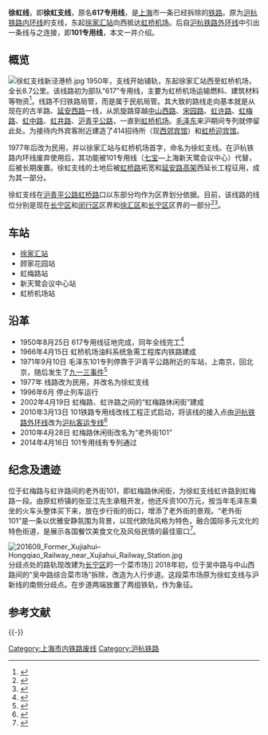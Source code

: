 {{About|上海市废弃铁路|北京市军用铁路|一零一铁路}}
{{NOT|101斑点狗}}
{{Infobox rail system-route
|rail_name=徐虹线
|banner_color=blue
|logo_filename=
|image=
|imagesize=280px
|caption=
|image_width=280px
|code_name=
|locale={{PRC}}[[上海市|上海市]]
|service_type=货用
|status=已拆除
|begin_operation=1950年
|end_operation=1996年6月
|system_length=8.7km
|start=[[徐家汇站_(铁路)|徐家汇站]]
|end=[[虹桥机场|虹桥机场]]
|track_gauge=[[标准轨距|标准轨距]](1435mm)
|operator = [[File:China_Railways.svg|18px]][[中华人民共和国铁道部|铁道部]][[上海铁路局|上海铁路局]]
|route_map={{徐虹铁路RDT}}
|mapimage_width=250px
}}
'''徐虹线'''，即'''徐虹支线'''，原名'''617专用线'''，是[[上海|上海]]市一条已经拆除的[[铁路|铁路]]。原为[[沪杭铁路内环线|沪杭铁路内环线]]的支线，东起[[徐家汇站_(铁路)|徐家汇站]]向西抵达[[虹桥机场|虹桥机场]]。后自[[沪杭铁路外环线|沪杭铁路外环线]]中引出一条线与之连接，即'''101专用线'''，本文一并介绍。

== 概览 ==
[[File:徐虹支线新泾港桥.jpg|thumb]]
1950年，支线开始铺轨，东起徐家汇站西至虹桥机场，全长8.7公里。该线路初为部队“617”专用线，主要为虹桥机场运输燃料、建筑材料等物资<ref>{{cite web|title=徐汇区志：铁路支线|url=http://www.shtong.gov.cn/Newsite/node2/node4/node2249/xuhui/node38302/node38320/node38322/userobject1ai23461.html|website=上海市地方志办公室|accessdate=2017-07-21|archive-date=2016-04-26|archive-url=https://web.archive.org/web/20160426003339/http://www.shtong.gov.cn/Newsite/node2/node4/node2249/xuhui/node38302/node38320/node38322/userobject1ai23461.html|dead-url=no}}</ref>。线路不归铁路局管，而是属于民航局管。其大致的路线走向基本就是从现在的古羊路、[[延安西路_(上海)|延安西路]]一线，从凯旋路穿越[[中山西路_(上海市)|中山西路]]、[[宋园路|宋园路]]、[[虹许路|虹许路]]、[[虹梅路|虹梅路]]、[[虹中路|虹中路]]、[[虹井路|虹井路]]、[[沪青平公路|沪青平公路]]，一直到[[虹桥机场|虹桥机场]]。[[毛泽东|毛泽东]]来沪期间专列就停留此处。为接待内外宾客附近建造了414招待所（现[[西郊宾馆|西郊宾馆]]）和[[虹桥迎宾馆|虹桥迎宾馆]]。

1977年后改为民用，并以徐家汇站与虹桥机场首字，命名为徐虹支线。在沪杭铁路内环线废弃使用后，其功能被101专用线（[[七宝站_(铁路)|七宝]]—上海新天鹭会议中心）代替，后被长期废置。徐虹支线的土地后被[[虹桥路|虹桥路]]拓宽和[[上海延安高架路|延安路高架]]西延长工程征用，成为其一部分。

徐虹支线在[[沪青平公路|沪青平公路]][[虹桥路|虹桥路]]口以东部分均作为区界划分依据。目前，该线路的线位分别是现在[[长宁区|长宁区]]和[[闵行区|闵行区]]区界和[[徐汇区|徐汇区]]和[[长宁区|长宁区]]区界的一部分<ref name="fqdt">{{cite book|author1=上海市测绘院|title=上海分区地图——闵行区地图|publisher=中华地图学社|isbn=978-7-80031-838-2|edition=2017年1月第五版}}</ref><ref name="mzz">{{cite web |title=上海民政志：解放后区划管理 |url=http://www.shtong.gov.cn/Newsite/node2/node2245/node65977/node65987/node66011/userobject1ai61577.html |website=上海通网站 |publisher=上海市地方志办公室 |accessdate=2017-08-03 |archive-date=2016-03-27 |archive-url=https://web.archive.org/web/20160327054518/http://www.shtong.gov.cn/Newsite/node2/node2245/node65977/node65987/node66011/userobject1ai61577.html |dead-url=no }}</ref>。

== 车站 ==
*[[徐家汇站_(铁路)|徐家汇站]]
*顾家花园站
*虹梅路站
*新天鹭会议中心站
*虹桥机场站

== 沿革 ==
*1950年8月25日 617专用线征地完成，同年全线完工<ref>{{Cite web |url=http://www.shtong.gov.cn/Newsite/node2/node2245/node68464/node68470/node68496/userobject1ai66137.html |title=上海民用航空志：虹桥机场 |access-date=2018-11-22 |archive-date=2016-04-26 |archive-url=https://web.archive.org/web/20160426235015/http://www.shtong.gov.cn/Newsite/node2/node2245/node68464/node68470/node68496/userobject1ai66137.html |dead-url=no }}</ref>
*1966年4月15日 虹桥机场油料系统急需工程库内铁路建成
*1971年9月10日 毛泽东101专列停靠于沪青平公路附近的车站，上南京，回北京，随后发生了[[九一三事件|九一三事件]]<ref>{{Cite web |url=http://newsxmwb.xinmin.cn/2016/07/12/30227408.html |title=从617铁路专线到“老外街” |access-date=2018-02-12 |archive-date=2020-09-20 |archive-url=https://web.archive.org/web/20200920021946/http://newsxmwb.xinmin.cn/2016/07/12/30227408.html |dead-url=no }}</ref>
*1977年 线路改为民用，并改名为徐虹支线
*1996年6月 停止列车运行
*2002年4月19日 虹梅路、虹许路之间的“虹梅路休闲街”建成
*2010年3月13日 101铁路专用线改线工程正式启动，将该线的接入点由[[沪杭铁路外环线|沪杭铁路外环线]]改为[[沪杭客运专线|沪杭客运专线]]<ref>{{Cite web |url=http://eng.fibreinfo.com/Html/news/20103/201031712784.html |title=中铁二十四局沪杭客专101专用线改线工程启动 |access-date=2018-02-12 |archive-date=2018-02-12 |archive-url=https://web.archive.org/web/20180212142051/http://eng.fibreinfo.com/Html/news/20103/201031712784.html |dead-url=no }}</ref>
*2010年4月28日 虹梅路休闲街改名为“老外街101”
*2014年4月16日 101专用线有专列通过

== 纪念及遗迹 ==
位于虹梅路与虹许路间的老外街101，即虹梅路休闲街，为徐虹支线虹许路到虹梅路一段。由原虹桥镇的张亚江先生承租开发，他还斥资100万元，按当年毛泽东乘坐的火车头整体买下来，放在步行街的街口，增添了老外街的景观。“老外街101”是一条以优雅安静氛围为背景，以现代欧陆风格为特色，融合国际多元文化的特色街道，是展示各国餐饮美食文化及风俗民情的最佳窗口<ref>{{Cite web |url=http://www.laowaijie.com/About.aspx |title=老外街101 |access-date=2018-02-12 |archive-date=2022-01-05 |archive-url=https://web.archive.org/web/20220105130012/http://laowaijie.com/About.aspx |dead-url=no }}</ref>。

[[File:201609_Former_Xujiahui–Hongqiao_Railway_near_Xujiahui_Railway_Station.jpg|thumb]]分歧点处的路轨现改建为[[长宁区|长宁区]]的一个菜市场]]
2018年初，位于吴中路与中山西路间的“吴中路综合菜市场”拆除，改造为人行步道。这段菜市场原为徐虹支线与沪新线的南侧分歧点。在步道两端放置了两组铁轨，作为象征。

== 参考文献 ==
{{Reflist}}

{{-}}
{{沪杭铁路|nocat}}

[[Category:上海市内铁路废线|Category:上海市内铁路废线]]
[[Category:沪杭铁路|Category:沪杭铁路]]